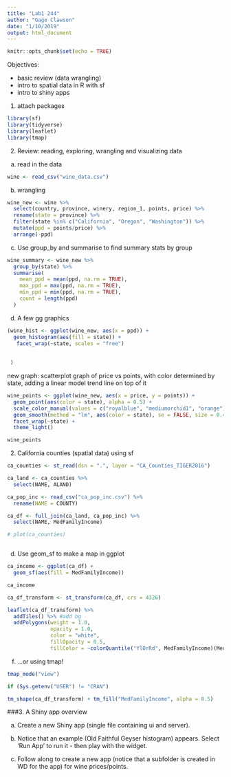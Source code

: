 ```yaml
---
title: "Lab1 244"
author: "Gage Clawson"
date: "1/10/2019"
output: html_document
---
```


```r
knitr::opts_chunk$set(echo = TRUE)
```



Objectives:

- basic review (data wrangling)
- intro to spatial data in R with sf
- intro to shiny apps

1. attach packages

```r
library(sf)
library(tidyverse)
library(leaflet)
library(tmap)
```

2. Review: reading, exploring, wrangling and visualizing data

a. read in the data
```r
wine <- read_csv("wine_data.csv")
```

b. wrangling

```r

wine_new <- wine %>%
  select(country, province, winery, region_1, points, price) %>%
  rename(state = province) %>%
  filter(state %in% c("California", "Oregon", "Washington")) %>% 
  mutate(ppd = points/price) %>% 
  arrange(-ppd) 

```

c. Use group_by and summarise to find summary stats by group

```r
wine_summary <- wine_new %>% 
  group_by(state) %>% 
  summarise(
    mean_ppd = mean(ppd, na.rm = TRUE),
    max_ppd = max(ppd, na.rm = TRUE), 
    min_ppd = min(ppd, na.rm = TRUE),
    count = length(ppd)
  )
```

d. A few gg graphics

```r

(wine_hist <- ggplot(wine_new, aes(x = ppd)) +
  geom_histogram(aes(fill = state)) +
   facet_wrap(~state, scales = "free")
 
 
 )
```

new graph: scatterplot graph of price vs points, with color determined by state, adding a linear model trend line on top of it

```r
wine_points <- ggplot(wine_new, aes(x = price, y = points)) +
  geom_point(aes(color = state), alpha = 0.5) +
  scale_color_manual(values = c("royalblue", "mediumorchid1", "orange")) +
  geom_smooth(method = "lm", aes(color = state), se = FALSE, size = 0.4) +
  facet_wrap(~state) +
  theme_light()

wine_points
```

2. California counties (spatial data) using sf

```r

ca_counties <- st_read(dsn = ".", layer = "CA_Counties_TIGER2016")

ca_land <- ca_counties %>% 
  select(NAME, ALAND)

ca_pop_inc <- read_csv("ca_pop_inc.csv") %>% 
  rename(NAME = COUNTY)

ca_df <- full_join(ca_land, ca_pop_inc) %>% 
  select(NAME, MedFamilyIncome)

# plot(ca_counties)



```

d. Use geom_sf to make a map in ggplot

```r

ca_income <- ggplot(ca_df) + 
  geom_sf(aes(fill = MedFamilyIncome))

ca_income

ca_df_transform <- st_transform(ca_df, crs = 4326)

leaflet(ca_df_transform) %>%
  addTiles() %>% #add bg
  addPolygons(weight = 1.0, 
              opacity = 1.0, 
              color = "white", 
              fillOpacity = 0.5,
              fillColor = ~colorQuantile("YlOrRd", MedFamilyIncome)(MedFamilyIncome))

```

f. ...or using tmap!

```r
tmap_mode("view")

if (Sys.getenv("USER") != "CRAN")

tm_shape(ca_df_transform) + tm_fill("MedFamilyIncome", alpha = 0.5)


```


###3. A Shiny app overview

a. Create a new Shiny app (single file containing ui and server). 
b. Notice that an example (Old Faithful Geyser histogram) appears. Select 'Run App' to run it - then play with the widget.

c. Follow along to create a new app (notice that a subfolder is created in WD for the app) for wine prices/points.











